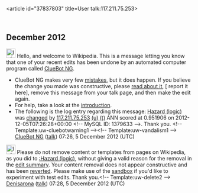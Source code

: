 <article id="37837803" title=User talk:117.211.75.253>
	<talkpage id="37837803" title="User talk:117.211.75.253">


== December 2012 ==
[[Image:Information.svg|left|25px|alt=|link=]] Hello, and welcome to Wikipedia. This is a message letting you know that one of your recent edits has been undone by an automated computer program called [[User:ClueBot NG|ClueBot NG]].
{{clear}}
* ClueBot NG makes very few [[User:ClueBot NG#Information About False Positives|mistakes]], but it does happen. If you believe the change you made was constructive, please [[User:ClueBot NG#Information About False Positives|read about it]], [{{User:ClueBot NG/Warnings/FPReport|1379633}} report it here], remove this message from your talk page, and then make the edit again.
* For help, take a look at the [[Wikipedia:Introduction|introduction]].
* The following is the log entry regarding this message: [[Hazard (logic)]] was [http://en.wikipedia.org/w/index.php?title=Hazard+%28logic%29&amp;diff=526476280&amp;oldid=516315871 changed] by [[Special:Contributions/117.211.75.253|117.211.75.253]] [[User:117.211.75.253|(u)]] [[User talk:117.211.75.253|(t)]] ANN scored at 0.951906 on 2012-12-05T07:26:28+00:00 &lt;!-- MySQL ID: 1379633 --&gt;. Thank you. &lt;!-- Template:uw-cluebotwarning1 --&gt;&lt;!-- Template:uw-vandalism1 --&gt; [[User:ClueBot NG|ClueBot NG]] ([[User talk:ClueBot NG|talk]]) 07:26, 5 December 2012 (UTC)

[[Image:Information.svg|25px|alt=|link=]] Please do not remove content or templates from pages on Wikipedia, as you did to [[:Hazard (logic)]], without giving a valid reason for the removal in the [[Help:Edit summary|edit summary]]. Your content removal does not appear constructive and has been [[Help:Reverting|reverted]]. Please make use of the [[Wikipedia:Sandbox|sandbox]] if you'd like to experiment with test edits. Thank you.&lt;!-- Template:uw-delete2 --&gt; [[User:Denisarona|Denisarona]] ([[User talk:Denisarona|talk]]) 07:28, 5 December 2012 (UTC)
	</talkpage>
</article>